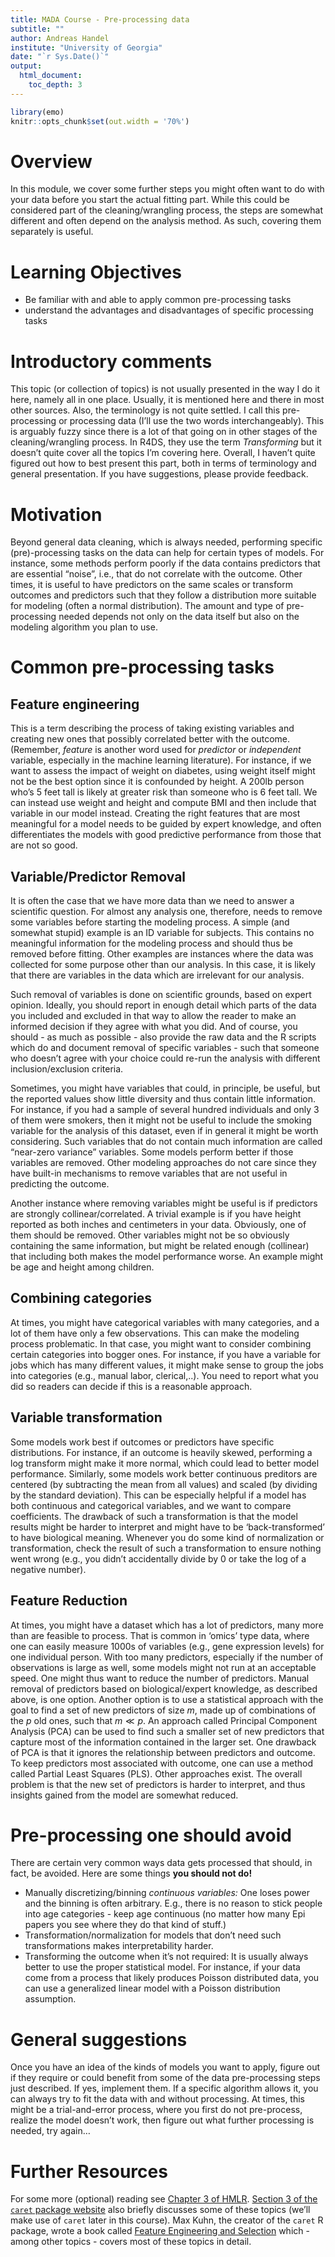 ```yaml
---
title: MADA Course - Pre-processing data
subtitle: ""
author: Andreas Handel
institute: "University of Georgia"
date: "`r Sys.Date()`"
output: 
  html_document:
    toc_depth: 3
---
```


```r
library(emo)
knitr::opts_chunk$set(out.width = '70%')
```


# Overview
In this module, we cover some further steps you might often want to do with your data before you start the actual fitting part. While this could be considered part of the cleaning/wrangling process, the steps are somewhat different and often depend on the analysis method. As such, covering them separately is useful.

# Learning Objectives
* Be familiar with and able to apply common pre-processing tasks
* understand the advantages and disadvantages of specific processing tasks


# Introductory comments
This topic (or collection of topics) is not usually presented in the way I do it here, namely all in one place. Usually, it is mentioned here and there in most other sources. Also, the terminology is not quite settled. I call this pre-processing or processing data (I'll use the two words interchangeably). This is arguably fuzzy since there is a lot of that going on in other stages of the cleaning/wrangling process. In R4DS, they use the term _Transforming_ but it doesn't quite cover all the topics I'm covering here. Overall, I haven't quite figured out how to best present this part, both in terms of terminology and general presentation. If you have suggestions, please provide feedback. 

# Motivation
Beyond general data cleaning, which is always needed, performing specific (pre)-processing tasks on the data can help for certain types of models. For instance, some methods perform poorly if the data contains predictors that are essential "noise", i.e., that do not correlate with the outcome. Other times, it is useful to have predictors on the same scales or transform outcomes and predictors such that they follow a distribution more suitable for modeling (often a normal distribution). The amount and type of pre-processing needed depends not only on the data itself but also on the modeling algorithm you plan to use. 


# Common pre-processing tasks


## Feature engineering
This is a term describing the process of taking existing variables and creating new ones that possibly correlated better with the outcome. (Remember, _feature_ is another word used for _predictor_ or _independent_ variable, especially in the machine learning literature). For instance, if we want to assess the impact of weight on diabetes, using weight itself might not be the best option since it is confounded by height. A 200lb person who's 5 feet tall is likely at greater risk than someone who is 6 feet tall. We can instead use weight and height and compute BMI and then include that variable in our model instead. Creating the right features that are most meaningful for a model needs to be guided by expert knowledge, and often differentiates the models with good predictive performance from those that are not so good. 


## Variable/Predictor Removal
It is often the case that we have more data than we need to answer a scientific question. For almost any analysis one, therefore, needs to remove some variables before starting the modeling process. A simple (and somewhat stupid) example is an ID variable for subjects. This contains no meaningful information for the modeling process and should thus be removed before fitting. Other examples are instances where the data was collected for some purpose other than our analysis. In this case, it is likely that there are variables in the data which are irrelevant for our analysis.  

Such removal of variables is done on scientific grounds, based on expert opinion. Ideally, you should report in enough detail which parts of the data you included and excluded in that way to allow the reader to make an informed decision if they agree with what you did. And of course, you should  - as much as possible - also provide the raw data and the R scripts which do and document removal of specific variables - such that someone who doesn't agree with your choice could re-run the analysis with different inclusion/exclusion criteria.

Sometimes, you might have variables that could, in principle, be useful, but the reported values show little diversity and thus contain little information. For instance, if you had a sample of several hundred individuals and only 3 of them were smokers, then it might not be useful to include the smoking variable for the analysis of this dataset, even if in general it might be worth considering. Such variables that do not contain much information are called "near-zero variance" variables. Some models perform better if those variables are removed. Other modeling approaches do not care since they have built-in mechanisms to remove variables that are not useful in predicting the outcome.

Another instance where removing variables might be useful is if predictors are strongly collinear/correlated. A trivial example is if you have height reported as both inches and centimeters in your data. Obviously, one of them should be removed. Other variables might not be so obviously containing the same information, but might be related enough (collinear) that including both makes the model performance worse. An example might be age and height among children. 

## Combining categories 
At times, you might have categorical variables with many categories, and a lot of them have only a few observations. This can make the modeling process problematic. In that case, you might want to consider combining certain categories into bogger ones. For instance, if you have a variable for jobs which has many different values, it might make sense to group the jobs into categories (e.g., manual labor, clerical,..). You need to report what you did so readers can decide if this is a reasonable approach.

## Variable transformation
Some models work best if outcomes or predictors have specific distributions. For instance, if an outcome is heavily skewed, performing a log transform might make it more normal, which could lead to better model performance. Similarly, some models work better continuous preditors are centered (by subtracting the mean from all values) and scaled (by dividing by the standard deviation). This can be especially helpful if a model has both continuous and categorical variables, and we want to compare coefficients. The drawback of such a transformation is that the model results might be harder to interpret and might have to be 'back-transformed' to have biological meaning. Whenever you do some kind of normalization or transformation, check the result of such a transformation to ensure nothing went wrong (e.g., you didn't accidentally divide by 0 or take the log of a negative number).

## Feature Reduction
At times, you might have a dataset which has a lot of predictors, many more than are feasible to process. That is common in 'omics' type data, where one can easily measure 1000s of variables (e.g., gene expression levels) for one individual person. With too many predictors, especially if the number of observations is large as well, some models might not run at an acceptable speed. One might thus want to reduce the number of predictors. Manual removal of predictors based on biological/expert knowledge, as described above, is one option. Another option is to use a statistical approach with the goal to find a set of new predictors of size $m$, made up of combinations of the $p$ old ones, such that $m\ll p$. An approach called Principal Component Analysis (PCA) can be used to find such a smaller set of new predictors that capture most of the information contained in the larger set. One drawback of PCA is that it ignores the relationship between predictors and outcome. To keep predictors most associated with outcome, one can use a method called Partial Least Squares (PLS). Other approaches exist. The overall problem is that the new set of predictors is harder to interpret, and thus insights gained from the model are somewhat reduced.


# Pre-processing one should avoid

There are certain very common ways data gets processed that should, in fact, be avoided. Here are some things **you should not do!**


* Manually discretizing/binning _continuous variables:_ One loses power and the binning is often arbitrary. E.g., there is no reason to stick people into age categories - keep age continuous (no matter how many Epi papers you see where they do that kind of stuff.)
* Transformation/normalization for models that don't need such transformations makes interpretability harder.
* Transforming the outcome when it's not required: It is usually always better to use the proper statistical model. For instance, if your data come from a process that likely produces Poisson distributed data, you can use a generalized linear model with a Poisson distribution assumption.

# General suggestions
Once you have an idea of the kinds of models you want to apply, figure out if they require or could benefit from some of the data pre-processing steps just described. If yes, implement them. If a specific algorithm allows it, you can always try to fit the data with and without processing. At times, this might be a trial-and-error process, where you first do not pre-process, realize the model doesn't work, then figure out what further processing is needed, try again...



# Further Resources

For some more (optional) reading see [Chapter 3 of HMLR](https://bradleyboehmke.github.io/HOML/process.html). 
[Section 3 of the `caret` package website](http://topepo.github.io/caret/pre-processing.html) also briefly discusses some of these topics (we'll make use of `caret` later in this course). Max Kuhn, the creator of the `caret` R package, wrote a book called [Feature Engineering and Selection](https://bookdown.org/max/FES/) which - among other topics - covers most of these topics in detail.





